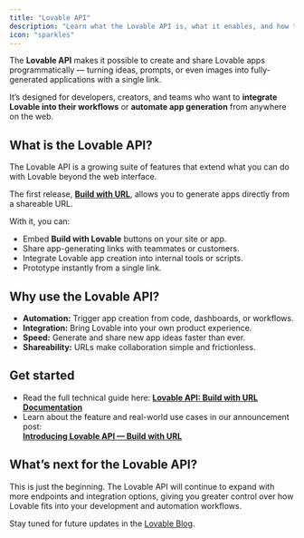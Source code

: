 ```yaml
---
title: "Lovable API"
description: "Learn what the Lovable API is, what it enables, and how to get started building apps programmatically with Lovable."
icon: "sparkles"
---
```


The **Lovable API** makes it possible to create and share Lovable apps programmatically — turning ideas, prompts, or even images into fully-generated applications with a single link.

It’s designed for developers, creators, and teams who want to **integrate Lovable into their workflows** or **automate app generation** from anywhere on the web.

## What is the Lovable API?

The Lovable API is a growing suite of features that extend what you can do with Lovable beyond the web interface.

The first release, [**Build with URL**](https://docs.lovable.dev/integrations/build-with-url), allows you to generate apps directly from a shareable URL.

With it, you can:

- Embed **Build with Lovable** buttons on your site or app.
- Share app-generating links with teammates or customers.
- Integrate Lovable app creation into internal tools or scripts.
- Prototype instantly from a single link.

## Why use the Lovable API?

- **Automation:** Trigger app creation from code, dashboards, or workflows.
- **Integration:** Bring Lovable into your own product experience.
- **Speed:** Generate and share new app ideas faster than ever.
- **Shareability:** URLs make collaboration simple and frictionless.

## Get started

- Read the full technical guide here: [**Lovable API: Build with URL Documentation**](https://docs.lovable.dev/integrations/build-with-url)
- Learn about the feature and real-world use cases in our announcement post:\
  [**Introducing Lovable API — Build with URL**](https://lovable.dev/blog/introducing-lovable-api-build-with-url)

## What’s next for the Lovable API?

This is just the beginning. The Lovable API will continue to expand with more endpoints and integration options, giving you greater control over how Lovable fits into your development and automation workflows.

Stay tuned for future updates in the [Lovable Blog](https://lovable.dev/blog).